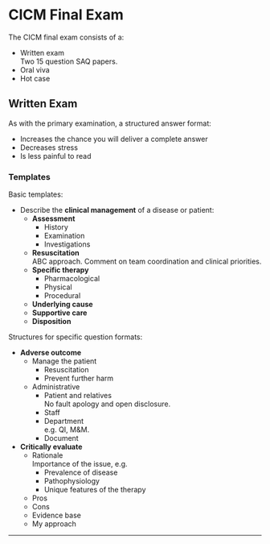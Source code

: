 # CICM Final Exam

The CICM final exam consists of a:

* Written exam\
Two 15 question SAQ papers.
* Oral viva
* Hot case


## Written Exam

As with the primary examination, a structured answer format:

* Increases the chance you will deliver a complete answer
* Decreases stress
* Is less painful to read

### Templates

Basic templates:

* Describe the **clinical management** of a disease or patient:
	* **Assessment**
		* History
		* Examination
		* Investigations
	* **Resuscitation**\
	ABC approach. Comment on team coordination and clinical priorities.
	* **Specific therapy**
		* Pharmacological
		* Physical
		* Procedural
	* **Underlying cause**
	* **Supportive care**
	* **Disposition**



Structures for specific question formats:

* **Adverse outcome**
	* Manage the patient
		* Resuscitation
		* Prevent further harm
	* Administrative
		* Patient and relatives\
		No fault apology and open disclosure.
		* Staff
		* Department\
		e.g. QI, M&M.
		* Document
* **Critically evaluate**
	* Rationale\
	Importance of the issue, e.g.
		* Prevalence of disease
		* Pathophysiology
		* Unique features of the therapy
	* Pros
	* Cons
	* Evidence base
	* My approach


---